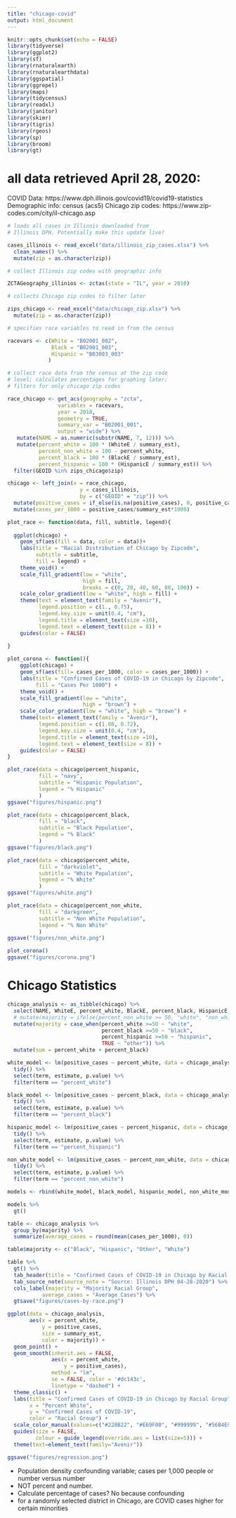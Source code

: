 ```yaml
---
title: "chicago-covid"
output: html_document
---
```


```r
knitr::opts_chunk$set(echo = FALSE)
library(tidyverse)
library(ggplot2)
library(sf)
library(rnaturalearth)
library(rnaturalearthdata)
library(ggspatial)
library(ggrepel)
library(maps)
library(tidycensus)
library(readxl)
library(janitor)
library(skimr)
library(tigris)
library(rgeos)
library(sp)
library(broom)
library(gt)
```
# all data retrieved April 28, 2020:
COVID Data: https://www.dph.illinois.gov/covid19/covid19-statistics
Demographic info: census (acs5)
Chicago zip codes: https://www.zip-codes.com/city/il-chicago.asp


```r

# loads all cases in Illinois downloaded from 
# Illinois DPH. Potentially make this update live?

cases_illinois <- read_excel("data/illinois_zip_cases.xlsx") %>%  
  clean_names() %>% 
  mutate(zip = as.character(zip))

# collect Illinois zip codes with geographic info

ZCTAGeography_illinios <- zctas(state = "IL", year = 2010)

# collects Chicago zip codes to filter later

zips_chicago <- read_excel("data/chicago_zip.xlsx") %>% 
  mutate(zip = as.character(zip))

```

```r

# specifies race variables to read in from the census

racevars <- c(White = "B02001_002",
              Black = "B02001_003",
              Hispanic = "B03003_003"
             )

# collect race data from the census at the zip code
# level; calculates percentages for graphing later;
# filters for only chicago zip codes

race_chicago <- get_acs(geography = "zcta",
                variables = racevars,
                year = 2018,
                geometry = TRUE,
                summary_var = "B02001_001",
                output = "wide") %>%
   mutate(NAME = as.numeric(substr(NAME, 7, 12))) %>%
   mutate(percent_white = 100 * (WhiteE / summary_est),
          percent_non_white = 100 - percent_white,
          percent_black = 100 * (BlackE / summary_est),
          percent_hispanic = 100 * (HispanicE / summary_est)) %>% 
  filter(GEOID %in% zips_chicago$zip)

chicago <- left_join(x = race_chicago,
                       y = cases_illinois,
                       by = c("GEOID" = "zip")) %>% 
  mutate(positive_cases = if_else(is.na(positive_cases), 0, positive_cases)) %>% 
  mutate(cases_per_1000 = positive_cases/summary_est*1000)
```




```r
plot_race <- function(data, fill, subtitle, legend){
  
  ggplot(chicago) +
    geom_sf(aes(fill = data, color = data))+
    labs(title = "Racial Distribution of Chicago by Zipcode",
         subtitle = subtitle,
         fill = legend) +
    theme_void() +
    scale_fill_gradient(low = "white", 
                        high = fill,
                        breaks = c(0, 20, 40, 60, 80, 100)) +
    scale_color_gradient(low = "white", high = fill) +
    theme(text = element_text(family = "Avenir"),
          legend.position = c(1., 0.75),
          legend.key.size = unit(0.4, "cm"),
          legend.title = element_text(size =10),
          legend.text = element_text(size = 8)) +
    guides(color = FALSE)
  
}

plot_corona <- function(){
    ggplot(chicago) +
    geom_sf(aes(fill= cases_per_1000, color = cases_per_1000)) +
    labs(title = "Confirmed Cases of COVID-19 in Chicago by Zipcode",
         fill = "Cases Per 1000") +
    theme_void() +
    scale_fill_gradient(low = "white", 
                        high = "brown") +
    scale_color_gradient(low = "white", high = "brown") +
    theme(text= element_text(family = "Avenir"),
          legend.position = c(1.08, 0.72),
          legend.key.size = unit(0.4, "cm"),
          legend.title = element_text(size =10),
          legend.text = element_text(size = 8)) +
    guides(color = FALSE)
}

plot_race(data = chicago$percent_hispanic, 
          fill = "navy",
          subtitle = "Hispanic Population", 
          legend = "% Hispanic" 
          )
ggsave("figures/hispanic.png")

plot_race(data = chicago$percent_black, 
          fill = "black",
          subtitle = "Black Population", 
          legend = "% Black"
          )
ggsave("figures/black.png")

plot_race(data = chicago$percent_white, 
          fill = "darkviolet",
          subtitle = "White Population", 
          legend = "% White"
          )
ggsave("figures/white.png")

plot_race(data = chicago$percent_non_white, 
          fill = "darkgreen",
          subtitle = "Non White Population", 
          legend = "% Non White"
          )
ggsave("figures/non_white.png")

plot_corona()
ggsave("figures/corona.png")


```


# Chicago Statistics
```r

chicago_analysis <- as_tibble(chicago) %>% 
  select(NAME, WhiteE, percent_white, BlackE, percent_black, HispanicE, percent_hispanic, percent_non_white, summary_est, positive_cases, cases_per_1000) %>% 
  # mutate(majority = ifelse(percent_non_white >= 50, "white", "non_white"))
  mutate(majority = case_when(percent_white >=50 ~ "white",
                              percent_black >=50 ~ "black",
                              percent_hispanic >=50 ~ "hispanic",
                              TRUE ~ "other")) %>% 
  mutate(sum = percent_white + percent_black)

```

```r

white_model <- lm(positive_cases ~ percent_white, data = chicago_analysis) %>% 
  tidy() %>% 
  select(term, estimate, p.value) %>% 
  filter(term == "percent_white")

black_model <- lm(positive_cases ~ percent_black, data = chicago_analysis) %>% 
  tidy() %>% 
  select(term, estimate, p.value) %>% 
  filter(term == "percent_black")

hispanic_model <- lm(positive_cases ~ percent_hispanic, data = chicago_analysis) %>% 
  tidy() %>% 
  select(term, estimate, p.value) %>% 
  filter(term == "percent_hispanic")

non_white_model <- lm(positive_cases ~ percent_non_white, data = chicago_analysis) %>% 
  tidy() %>% 
  select(term, estimate, p.value) %>% 
  filter(term == "percent_non_white")

models <- rbind(white_model, black_model, hispanic_model, non_white_model)

models %>% 
  gt()
```


```r

table <- chicago_analysis %>% 
  group_by(majority) %>% 
  summarize(average_cases = round(mean(cases_per_1000), 0)) 

table$majority <- c("Black", "Hispanic", "Other", "White")

table %>% 
  gt() %>% 
  tab_header(title = "Confirmed Cases of COVID-19 in Chicago by Racial Group") %>% 
  tab_source_note(source_note = "Source: Illinois DPH 04-28-2020") %>% 
  cols_label(majority = "Majority Racial Group",
           average_cases = "Average Cases") %>% 
  gtsave("figures/cases-by-race.png")


```


```r

ggplot(data = chicago_analysis,
       aes(x = percent_white,
           y = positive_cases,
           size = summary_est,
           color = majority)) +
  geom_point() +
  geom_smooth(inherit.aes = FALSE,
              aes(x = percent_white,
                  y = positive_cases),
              method = "lm",
              se = FALSE, color = '#dc143c',
              linetype = "dashed") +
  theme_classic() +
  labs(title = "Confirmed Cases of COVID-19 in Chicago by Racial Group",
       x = "Percent White",
       y = "Confirmed Cases of COVID-19",
       color = "Racial Group") +
  scale_color_manual(values=c("#228B22", "#E69F00", "#999999", "#56B4E9")) +
  guides(size = FALSE,
         colour = guide_legend(override.aes = list(size=5))) +
  theme(text=element_text(family="Avenir"))

ggsave("figures/regression.png")

```


- Population density confounding variable; cases per 1,000 people or number versus number
- NOT percent and number.
- Calculate percentage of cases? No because confounding 
- for a randomly selected district in Chicago, are COVID cases higher for certain minorities


